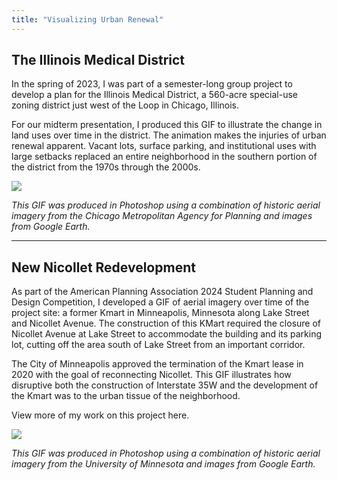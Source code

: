 ```yaml
---
title: "Visualizing Urban Renewal"
---
```


## The Illinois Medical District

In the spring of 2023, I was part of a semester-long group project to develop a plan for the Illinois Medical District, a 560-acre special-use zoning district just west of the Loop in Chicago, Illinois.

For our midterm presentation, I produced this GIF to illustrate the change in land uses over time in the district. The animation makes the injuries of urban renewal apparent. Vacant lots, surface parking, and institutional uses with large setbacks replaced an entire neighborhood in the southern portion of the district from the 1970s through the 2000s.

![](images/1970_3914_04_gif_15frames.gif)

*This GIF was produced in Photoshop using a combination of historic aerial imagery from the Chicago Metropolitan Agency for Planning and images from Google Earth.*

------------------------------------------------------------------------

## New Nicollet Redevelopment

As part of the American Planning Association 2024 Student Planning and Design Competition, I developed a GIF of aerial imagery over time of the project site: a former Kmart in Minneapolis, Minnesota along Lake Street and Nicollet Avenue. The construction of this KMart required the closure of Nicollet Avenue at Lake Street to accommodate the building and its parking lot, cutting off the area south of Lake Street from an important corridor.

The City of Minneapolis approved the termination of the Kmart lease in 2020 with the goal of reconnecting Nicollet. This GIF illustrates how disruptive both the construction of Interstate 35W and the development of the Kmart was to the urban tissue of the neighborhood.

View more of my work on this project here.

![](images/nicollet_gif.gif)

*This GIF was produced in Photoshop using a combination of historic aerial imagery from the University of Minnesota and images from Google Earth.*
